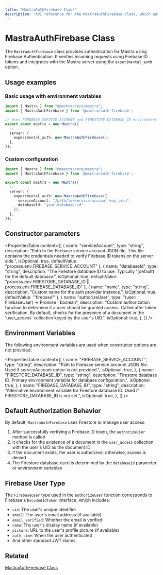 ```yaml
---
title: "MastraAuthFirebase Class"
description: "API reference for the MastraAuthFirebase class, which authenticates Mastra applications using Firebase Authentication."
---
```


# MastraAuthFirebase Class

The `MastraAuthFirebase` class provides authentication for Mastra using Firebase Authentication. It verifies incoming requests using Firebase ID tokens and integrates with the Mastra server using the `experimental_auth` option.

## Usage examples

### Basic usage with environment variables

```typescript filename="src/mastra/index.ts" showLineNumbers copy
import { Mastra } from "@mastra/core/mastra";
import { MastraAuthFirebase } from '@mastra/auth-firebase';

// Uses FIREBASE_SERVICE_ACCOUNT and FIRESTORE_DATABASE_ID environment variables
export const mastra = new Mastra({
  // ..
  server: {
    experimental_auth: new MastraAuthFirebase(),
  },
});
```

### Custom configuration

```typescript filename="src/mastra/index.ts" showLineNumbers copy
import { Mastra } from "@mastra/core/mastra";
import { MastraAuthFirebase } from '@mastra/auth-firebase';

export const mastra = new Mastra({
  // ..
  server: {
    experimental_auth: new MastraAuthFirebase({
      serviceAccount: "/path/to/service-account-key.json",
      databaseId: "your-database-id"
    }),
  },
});
```

## Constructor parameters

<PropertiesTable
  content={[
    {
      name: "serviceAccount",
      type: "string",
      description: "Path to the Firebase service account JSON file. This file contains the credentials needed to verify Firebase ID tokens on the server side.",
      isOptional: true,
      defaultValue: "process.env.FIREBASE_SERVICE_ACCOUNT"
    },
    {
      name: "databaseId",
      type: "string",
      description: "The Firestore database ID to use. Typically '(default)' for the default database.",
      isOptional: true,
      defaultValue: "process.env.FIRESTORE_DATABASE_ID || process.env.FIREBASE_DATABASE_ID"
    },
    {
      name: "name",
      type: "string",
      description: "Custom name for the auth provider instance.",
      isOptional: true,
      defaultValue: '"firebase"'
    },
    {
      name: "authorizeUser",
      type: "(user: FirebaseUser) => Promise<boolean> | boolean",
      description: "Custom authorization function to determine if a user should be granted access. Called after token verification. By default, checks for the presence of a document in the 'user_access' collection keyed by the user's UID.",
      isOptional: true,
    },
  ]}
/>

## Environment Variables

The following environment variables are used when constructor options are not provided:

<PropertiesTable
  content={[
    {
      name: "FIREBASE_SERVICE_ACCOUNT",
      type: "string",
      description: "Path to Firebase service account JSON file. Used if serviceAccount option is not provided.",
      isOptional: true,
    },
    {
      name: "FIRESTORE_DATABASE_ID",
      type: "string",
      description: "Firestore database ID. Primary environment variable for database configuration.",
      isOptional: true,
    },
    {
      name: "FIREBASE_DATABASE_ID",
      type: "string",
      description: "Alternative environment variable for Firestore database ID. Used if FIRESTORE_DATABASE_ID is not set.",
      isOptional: true,
    },
  ]}
/>

## Default Authorization Behavior

By default, `MastraAuthFirebase` uses Firestore to manage user access:

1. After successfully verifying a Firebase ID token, the `authorizeUser` method is called
2. It checks for the existence of a document in the `user_access` collection with the user's UID as the document ID
3. If the document exists, the user is authorized; otherwise, access is denied
4. The Firestore database used is determined by the `databaseId` parameter or environment variables

## Firebase User Type

The `FirebaseUser` type used in the `authorizeUser` function corresponds to Firebase's `DecodedIdToken` interface, which includes:

- `uid`: The user's unique identifier
- `email`: The user's email address (if available)
- `email_verified`: Whether the email is verified
- `name`: The user's display name (if available)
- `picture`: URL to the user's profile picture (if available)
- `auth_time`: When the user authenticated
- And other standard JWT claims

## Related

[MastraAuthFirebase Class](/docs/auth/firebase.mdx)